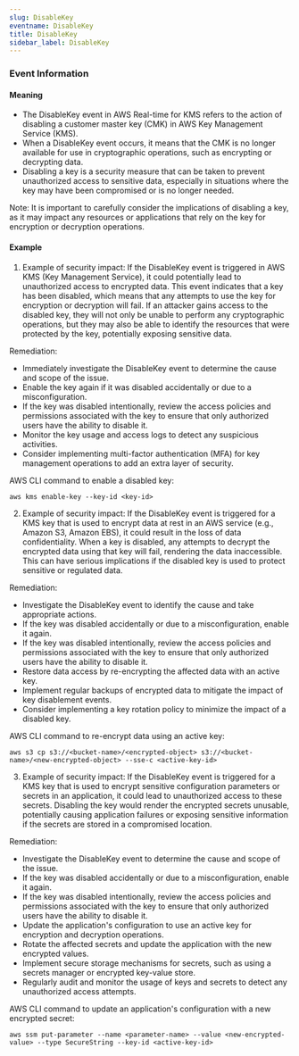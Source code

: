 ```yaml
--- 
slug: DisableKey
eventname: DisableKey
title: DisableKey
sidebar_label: DisableKey
---
```

                       
### Event Information

#### Meaning

- The DisableKey event in AWS Real-time for KMS refers to the action of disabling a customer master key (CMK) in AWS Key Management Service (KMS).
- When a DisableKey event occurs, it means that the CMK is no longer available for use in cryptographic operations, such as encrypting or decrypting data.
- Disabling a key is a security measure that can be taken to prevent unauthorized access to sensitive data, especially in situations where the key may have been compromised or is no longer needed.

Note: It is important to carefully consider the implications of disabling a key, as it may impact any resources or applications that rely on the key for encryption or decryption operations.

#### Example

1. Example of security impact: If the DisableKey event is triggered in AWS KMS (Key Management Service), it could potentially lead to unauthorized access to encrypted data. This event indicates that a key has been disabled, which means that any attempts to use the key for encryption or decryption will fail. If an attacker gains access to the disabled key, they will not only be unable to perform any cryptographic operations, but they may also be able to identify the resources that were protected by the key, potentially exposing sensitive data.

Remediation:
- Immediately investigate the DisableKey event to determine the cause and scope of the issue.
- Enable the key again if it was disabled accidentally or due to a misconfiguration.
- If the key was disabled intentionally, review the access policies and permissions associated with the key to ensure that only authorized users have the ability to disable it.
- Monitor the key usage and access logs to detect any suspicious activities.
- Consider implementing multi-factor authentication (MFA) for key management operations to add an extra layer of security.

AWS CLI command to enable a disabled key:
```
aws kms enable-key --key-id <key-id>
```

2. Example of security impact: If the DisableKey event is triggered for a KMS key that is used to encrypt data at rest in an AWS service (e.g., Amazon S3, Amazon EBS), it could result in the loss of data confidentiality. When a key is disabled, any attempts to decrypt the encrypted data using that key will fail, rendering the data inaccessible. This can have serious implications if the disabled key is used to protect sensitive or regulated data.

Remediation:
- Investigate the DisableKey event to identify the cause and take appropriate actions.
- If the key was disabled accidentally or due to a misconfiguration, enable it again.
- If the key was disabled intentionally, review the access policies and permissions associated with the key to ensure that only authorized users have the ability to disable it.
- Restore data access by re-encrypting the affected data with an active key.
- Implement regular backups of encrypted data to mitigate the impact of key disablement events.
- Consider implementing a key rotation policy to minimize the impact of a disabled key.

AWS CLI command to re-encrypt data using an active key:
```
aws s3 cp s3://<bucket-name>/<encrypted-object> s3://<bucket-name>/<new-encrypted-object> --sse-c <active-key-id>
```

3. Example of security impact: If the DisableKey event is triggered for a KMS key that is used to encrypt sensitive configuration parameters or secrets in an application, it could lead to unauthorized access to these secrets. Disabling the key would render the encrypted secrets unusable, potentially causing application failures or exposing sensitive information if the secrets are stored in a compromised location.

Remediation:
- Investigate the DisableKey event to determine the cause and scope of the issue.
- If the key was disabled accidentally or due to a misconfiguration, enable it again.
- If the key was disabled intentionally, review the access policies and permissions associated with the key to ensure that only authorized users have the ability to disable it.
- Update the application's configuration to use an active key for encryption and decryption operations.
- Rotate the affected secrets and update the application with the new encrypted values.
- Implement secure storage mechanisms for secrets, such as using a secrets manager or encrypted key-value store.
- Regularly audit and monitor the usage of keys and secrets to detect any unauthorized access attempts.

AWS CLI command to update an application's configuration with a new encrypted secret:
```
aws ssm put-parameter --name <parameter-name> --value <new-encrypted-value> --type SecureString --key-id <active-key-id>
```


 